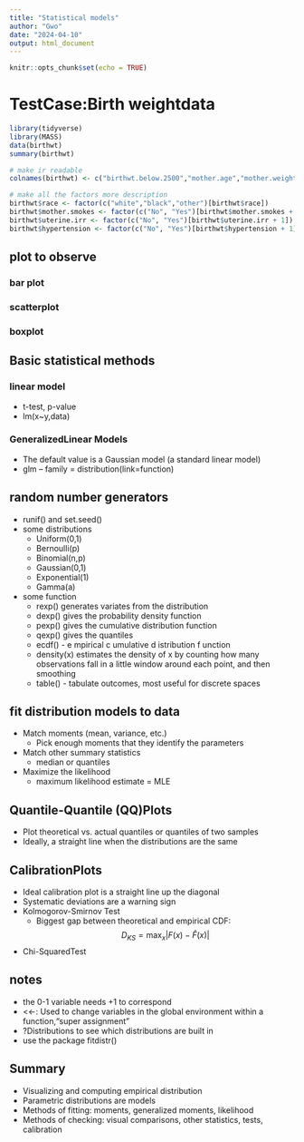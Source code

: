 ```yaml
---
title: "Statistical models"
author: "Gwo"
date: "2024-04-10"
output: html_document
---
```


```r
knitr::opts_chunk$set(echo = TRUE)
```

# TestCase:Birth weightdata
```r
library(tidyverse)
library(MASS)
data(birthwt)
summary(birthwt)

# make ir readable
colnames(birthwt) <- c("birthwt.below.2500","mother.age","mother.weight","race","mother.smokes","previous.prem.labor","hypertension","uterine.irr","physician.visits","birthwt.grams")

# make all the factors more description
birthwt$race <- factor(c("white","black","other")[birthwt$race])
birthwt$mother.smokes <- factor(c("No", "Yes")[birthwt$mother.smokes + 1])
birthwt$uterine.irr <- factor(c("No", "Yes")[birthwt$uterine.irr + 1])
birthwt$hypertension <- factor(c("No", "Yes")[birthwt$hypertension + 1])
```

## plot to observe
### bar plot
### scatterplot
### boxplot

## Basic statistical methods
### linear model
  * t-test, p-value
  * lm(x~y,data)

### GeneralizedLinear Models
  * The default value is a Gaussian model (a standard linear model)
  * glm -- family = distribution(link=function)

## random number generators
  * runif() and set.seed()
  * some distributions
    * Uniform(0,1)
    * Bernoulli(p)
    * Binomial(n,p)
    * Gaussian(0,1)
    * Exponential(1)
    * Gamma(a)
  * some function
    * rexp() generates variates from the distribution
    * dexp() gives the probability density function
    * pexp() gives the cumulative distribution function
    * qexp() gives the quantiles
    * ecdf() - e mpirical c umulative d istribution f unction
    * density(x) estimates the density of x by counting how many observations fall in a little window around each point, and then smoothing
    * table() - tabulate outcomes, most useful for discrete spaces
    
## fit distribution models to data
  * Match moments (mean, variance, etc.)
    * Pick enough moments that they identify the parameters
  * Match other summary statistics
    * median or quantiles
  * Maximize the likelihood
    *  maximum likelihood estimate = MLE
    
## Quantile-Quantile (QQ)Plots
  * Plot theoretical vs. actual quantiles or quantiles of two samples
  * Ideally, a straight line when the distributions are the same

## CalibrationPlots
  * Ideal calibration plot is a straight line up the diagonal
  * Systematic deviations are a warning sign
  * Kolmogorov-Smirnov Test
    * Biggest gap between theoretical and empirical CDF:
    $$ D_{KS} = \max_x |F(x)-\hat F(x)| $$
  * Chi-SquaredTest
  
## notes
  * the 0-1 variable needs +1 to correspond
  * <<-: Used to change variables in the global environment within a function,"super assignment"
  * ?Distributions to see which distributions are built in
  * use the package fitdistr() 
  
## Summary
  * Visualizing and computing empirical distribution
  * Parametric distributions are models
  * Methods of fitting: moments, generalized moments, likelihood
  * Methods of checking: visual comparisons, other statistics, tests, calibration